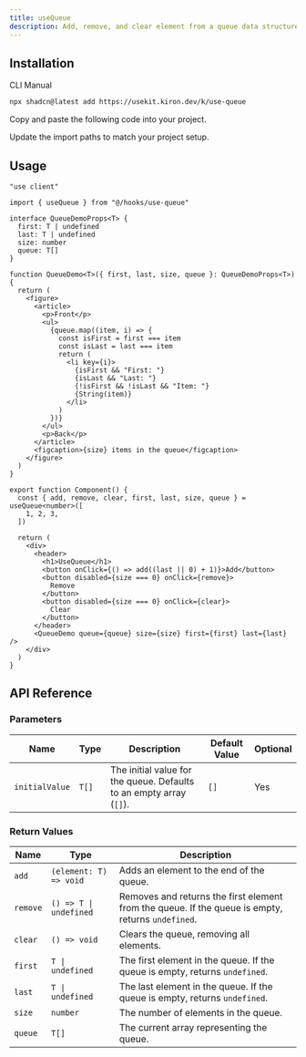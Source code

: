 ```yaml
---
title: useQueue
description: Add, remove, and clear element from a queue data structure with useQueue.
---
```


## Installation

<CodeTabs>

<TabsList>
  <TabsTrigger value="cli">CLI</TabsTrigger>
  <TabsTrigger value="manual">Manual</TabsTrigger>
</TabsList>

<TabsContent value="cli">

```bash
npx shadcn@latest add https://usekit.kiron.dev/k/use-queue
```

</TabsContent>

<TabsContent value="manual">

<Steps>

<Step>Copy and paste the following code into your project.</Step>

<ComponentSource name="use-queue" />

<Step>Update the import paths to match your project setup.</Step>

</Steps>

</TabsContent>

</CodeTabs>

## Usage

```tsx {3, 39-41}
"use client"

import { useQueue } from "@/hooks/use-queue"

interface QueueDemoProps<T> {
  first: T | undefined
  last: T | undefined
  size: number
  queue: T[]
}

function QueueDemo<T>({ first, last, size, queue }: QueueDemoProps<T>) {
  return (
    <figure>
      <article>
        <p>Front</p>
        <ul>
          {queue.map((item, i) => {
            const isFirst = first === item
            const isLast = last === item
            return (
              <li key={i}>
                {isFirst && "First: "}
                {isLast && "Last: "}
                {!isFirst && !isLast && "Item: "}
                {String(item)}
              </li>
            )
          })}
        </ul>
        <p>Back</p>
      </article>
      <figcaption>{size} items in the queue</figcaption>
    </figure>
  )
}

export function Component() {
  const { add, remove, clear, first, last, size, queue } = useQueue<number>([
    1, 2, 3,
  ])

  return (
    <div>
      <header>
        <h1>UseQueue</h1>
        <button onClick={() => add((last || 0) + 1)}>Add</button>
        <button disabled={size === 0} onClick={remove}>
          Remove
        </button>
        <button disabled={size === 0} onClick={clear}>
          Clear
        </button>
      </header>
      <QueueDemo queue={queue} size={size} first={first} last={last} />
    </div>
  )
}
```

## API Reference

### Parameters

| Name           | Type  | Description                                                         | Default Value | Optional |
| -------------- | ----- | ------------------------------------------------------------------- | ------------- | -------- |
| `initialValue` | `T[]` | The initial value for the queue. Defaults to an empty array (`[]`). | `[]`          | Yes      |

### Return Values

| Name     | Type                   | Description                                                                                       |
| -------- | ---------------------- | ------------------------------------------------------------------------------------------------- |
| `add`    | `(element: T) => void` | Adds an element to the end of the queue.                                                          |
| `remove` | `() => T \| undefined` | Removes and returns the first element from the queue. If the queue is empty, returns `undefined`. |
| `clear`  | `() => void`           | Clears the queue, removing all elements.                                                          |
| `first`  | `T \| undefined`       | The first element in the queue. If the queue is empty, returns `undefined`.                       |
| `last`   | `T \| undefined`       | The last element in the queue. If the queue is empty, returns `undefined`.                        |
| `size`   | `number`               | The number of elements in the queue.                                                              |
| `queue`  | `T[]`                  | The current array representing the queue.                                                         |
